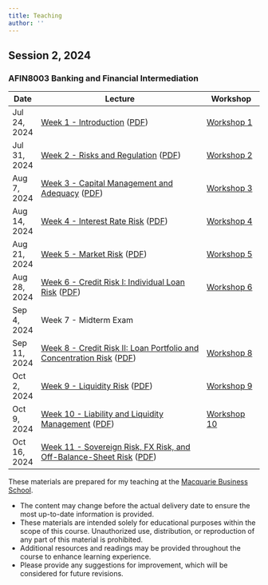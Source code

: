 ```yaml
---
title: Teaching
author: ''
---
```



<!-- ::: {#AFIN8003-2024S2}
::: -->
## Session 2, 2024

### AFIN8003 Banking and Financial Intermediation

| Date         | Lecture                                                                                                                                                        | Workshop                                             |
|--------------|----------------------------------------------------------------------------------------------------------------------------------------------------------------|------------------------------------------------------|
| Jul 24, 2024 | [Week 1 - Introduction](./AFIN8003/2024S2/Week1/index.qmd) ([PDF](./AFIN8003/2024S2/Week1/Week1.pdf))                                                          | [Workshop 1](./AFIN8003/2024S2/Week1/workshop.qmd)   |
| Jul 31, 2024 | [Week 2 - Risks and Regulation](./AFIN8003/2024S2/Week2/index.qmd) ([PDF](./AFIN8003/2024S2/Week2/Week2.pdf))                                                  | [Workshop 2](./AFIN8003/2024S2/Week2/workshop.qmd)   |
| Aug 7, 2024  | [Week 3 - Capital Management and Adequacy](./AFIN8003/2024S2/Week3/index.qmd) ([PDF](./AFIN8003/2024S2/Week3/Week3.pdf))                                       | [Workshop 3](./AFIN8003/2024S2/Week3/workshop.qmd)   |
| Aug 14, 2024 | [Week 4 - Interest Rate Risk](./AFIN8003/2024S2/Week4/index.qmd) ([PDF](./AFIN8003/2024S2/Week4/Week4.pdf))                                                    | [Workshop 4](./AFIN8003/2024S2/Week4/workshop.qmd)   |
| Aug 21, 2024 | [Week 5 - Market Risk](./AFIN8003/2024S2/Week5/index.qmd) ([PDF](./AFIN8003/2024S2/Week5/Week5.pdf))                                                           | [Workshop 5](./AFIN8003/2024S2/Week5/workshop.qmd)   |
| Aug 28, 2024 | [Week 6 - Credit Risk I: Individual Loan Risk](./AFIN8003/2024S2/Week6/index.qmd) ([PDF](./AFIN8003/2024S2/Week6/Week6.pdf))                                   | [Workshop 6](./AFIN8003/2024S2/Week6/workshop.qmd)   |
| Sep 4, 2024  | Week 7 - Midterm Exam                                                                                                                                          |                                                      |
| Sep 11, 2024 | [Week 8 - Credit Risk II: Loan Portfolio and Concentration Risk](./AFIN8003/2024S2/Week8/index.qmd) ([PDF](./AFIN8003/2024S2/Week8/Week8.pdf))                 | [Workshop 8](./AFIN8003/2024S2/Week8/workshop.qmd)   |
| Oct 2, 2024  | [Week 9 - Liquidity Risk](./AFIN8003/2024S2/Week9/index.qmd) ([PDF](./AFIN8003/2024S2/Week9/Week9.pdf))                                                        | [Workshop 9](./AFIN8003/2024S2/Week9/workshop.qmd)   |
| Oct 9, 2024  | [Week 10 - Liability and Liquidity Management](./AFIN8003/2024S2/Week10/index.qmd) ([PDF](./AFIN8003/2024S2/Week10/Week10.pdf))                                | [Workshop 10](./AFIN8003/2024S2/Week10/workshop.qmd) |
| Oct 16, 2024 | [Week 11 - Sovereign Risk, FX Risk, and Off-Balance-Sheet Risk](./AFIN8003/2024S2/Week11/index.qmd) ([PDF](./AFIN8003/2024S2/Week11/Week11.pdf)) |                                                      |


::: {.callout-note}
These materials are prepared for my teaching at the [Macquarie Business School](https://www.mq.edu.au/macquarie-business-school).

- The content may change before the actual delivery date to ensure the most up-to-date information is provided.
- These materials are intended solely for educational purposes within the scope of this course. Unauthorized use, distribution, or reproduction of any part of this material is prohibited.
- Additional resources and readings may be provided throughout the course to enhance learning experience.
- Please provide any suggestions for improvement, which will be considered for future revisions.
:::
